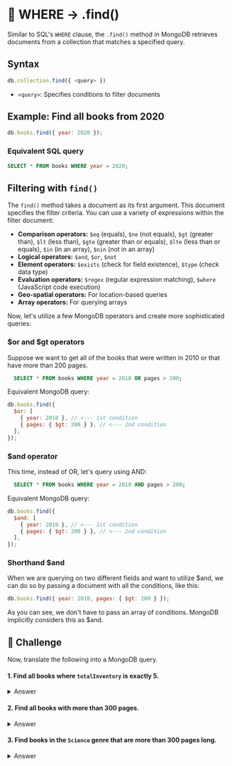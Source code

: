 
# 👐 WHERE → .find()

Similar to SQL's `WHERE` clause, the `.find()` method in MongoDB retrieves documents from a collection that matches a specified query.

## Syntax

```js
db.collection.find({ <query> })
```

- `<query>`: Specifies conditions to filter documents

## Example: Find all books from 2020

```js
db.books.find({ year: 2020 });
```

### Equivalent SQL query

```sql
SELECT * FROM books WHERE year = 2020;
```

## Filtering with `find()`

The `find()` method takes a document as its first argument. This document specifies the filter criteria. You can use a variety of expressions within the filter document:

- **Comparison operators:** `$eq` (equals), `$ne` (not equals), `$gt` (greater than), `$lt` (less than), `$gte` (greater than or equals), `$lte` (less than or equals), `$in` (in an array), `$nin` (not in an array)
- **Logical operators:** `$and`, `$or`, `$not`
- **Element operators:** `$exists` (check for field existence), `$type` (check data type)
- **Evaluation operators:** `$regex` (regular expression matching), `$where` (JavaScript code execution)
- **Geo-spatial operators:** For location-based queries
- **Array operators:** For querying arrays

Now, let's utilize a few MongoDB operators and create more sophisticated queries:

### $or and $gt operators

Suppose we want to get all of the books that were written in 2010 or that have more than 200 pages.

```sql
  SELECT * FROM books WHERE year = 2010 OR pages > 200;
```

Equivalent MongoDB query:

```js
db.books.find({
  $or: [
    { year: 2010 }, // <--- 1st condition
    { pages: { $gt: 200 } }, // <--- 2nd condition
  ],
});
```

### $and operator

This time, instead of OR, let's query using AND:

```sql
  SELECT * FROM books WHERE year = 2010 AND pages > 200;
```

Equivalent MongoDB query:

```js
db.books.find({
  $and: [
    { year: 2010 }, // <--- 1st condition
    { pages: { $gt: 200 } }, // <--- 2nd condition
  ],
});
```

### Shorthand $and

When we are querying on two different fields and want to utilize $and, we can do so by passing a document with all the conditions, like this:

```js
db.books.find({ year: 2010, pages: { $gt: 200 } });
```

As you can see, we don't have to pass an array of conditions. MongoDB implicitly considers this as $and.

## 👐 Challenge

Now, translate the following into a MongoDB query.

#### 1. Find all books where `totalInventory` is exactly 5.

<details>
  <summary>Answer</summary>
  <Tabs groupId="challenges" defaultValue={"javascript"}>
    <TabItem value="javascript" label="JavaScript">
      <div>
        ```js
        const cursor = await books.find({ totalInventory: 5 });

        await cursor.forEach((b) => {
            console.log(b);
        });
        ```
      </div>
    </TabItem>
    <TabItem value="mongosh" label="mongosh">
        <div>
          ```js
          db.books.find({ totalInventory: 5 });
          ```
        </div>
    </TabItem>
    <TabItem value="csharp" label="C#">
      <div>
        ```csharp
        var booksWithTotalInventoryOf5 = Builders<Book>.Filter.Eq(b => b.TotalInventory, 5);

        List<Book> filteredBooks = booksCollection.Find(booksWithTotalInventoryOf5).ToList<Book>();

        if(filteredBooks != null)
        {
            foreach(var book in filteredBooks)
            {
                Console.WriteLine($"Book Title: {book.Title} - Total Inventory: {book.TotalInventory}");
            }
        }
        ```
      </div>
    </TabItem>
  </Tabs>

</details>

#### 2. Find all books with more than 300 pages.

<details>
  <summary>Answer</summary>
  <Tabs groupId="challenges" defaultValue={"javascript"}>
    <TabItem value="javascript" label="JavaScript">
      <div>
          ```js
          const cursor = await books.find({ pages: {$gt: 300} });

          await cursor.forEach((b) => {
              console.log(b);
          });
          ```
        </div>
    </TabItem>
    <TabItem value="mongosh" label="mongosh">
        <div>
          ```js
          db.books.find({ pages: {$gt: 300} });
          ```
        </div>
    </TabItem>
    <TabItem value="csharp" label="C#">
      <div>
        ```csharp
          var booksWithMoreThan300Pages = Builders<Book>.Filter.Gt(b => b.Pages, 300);

          List<Book> filteredBooks = booksCollection.Find(booksWithMoreThan300Pages).ToList<Book>();

          if(filteredBooks != null)
          {
              foreach(var book in filteredBooks)
              {
                  Console.WriteLine($"Book Title: {book.Title} - Pages: {book.Pages}");
              }
          }
        ```
      </div>
    </TabItem>
  </Tabs>
</details>

#### 3. Find books in the `Science` genre that are more than 300 pages long.

<details>
  <summary>Answer</summary>
  <Tabs groupId="challenges" defaultValue={"javascript"}>
    <TabItem value="javascript" label="JavaScript">
      <div>
        ```js
        const cursor = await books.find( { "genres": "Science", pages: {$gt: 300} } );

        await cursor.forEach((b) => {
            console.log(b);
        });
        ```
      </div>
    </TabItem>
    <TabItem value="mongosh" label="mongosh">
        <div>
          ```js
          db.books.find({ "genres": "Science", pages: {$gt: 300} });
          ```
        </div>
    </TabItem>
    <TabItem value="csharp" label="C#">
      <div>
        ```csharp
        var booksWithGenreScienceAndMoreThan300Pages = Builders<Book>.Filter.And(Builders<Book>.Filter.AnyEq(b => b.Genres, "Science"), Builders<Book>.Filter.Gt(b => b.Pages, 300));

        var filteredBooks = booksCollection
            .Find(booksWithGenreScienceAndMoreThan300Pages)
            .ToList();

        foreach (var book in filteredBooks)
        {
            Console.WriteLine($"{book.Title} - Pages: {book.Pages}");
        }
        ```
      </div>
    </TabItem>
  </Tabs>
</details>
